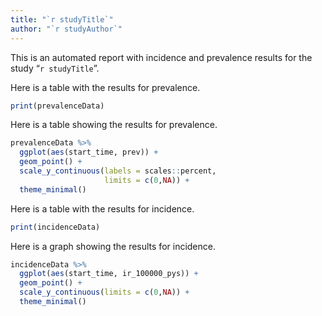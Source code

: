 ---
title: "`r studyTitle`" 
author: "`r studyAuthor`"  
---

This is an automated report with incidence and prevalence results for the study "`r studyTitle`". 

Here is a table with the results for prevalence. 

```{r prevalenceData, echo=FALSE}



print(prevalenceData)
```

Here is a table showing the results for prevalence. 

```{r echo=FALSE}

prevalenceData %>%
  ggplot(aes(start_time, prev)) +
  geom_point() +
  scale_y_continuous(labels = scales::percent,
                     limits = c(0,NA)) +
  theme_minimal()
```

Here is a table with the results for incidence. 

```{r incidenceData, echo=FALSE}



print(incidenceData)
```

Here is a graph showing the results for incidence. 

```{r echo=FALSE}

incidenceData %>%
  ggplot(aes(start_time, ir_100000_pys)) +
  geom_point() +
  scale_y_continuous(limits = c(0,NA)) +
  theme_minimal()
```
